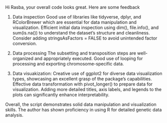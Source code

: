 Hi Rasba, your overall code looks great. Here are some feedback

1. Data inspection
Good use of libraries like tidyverse, dplyr, and RColorBrewer which are essential for data manipulation and visualization.
Efficient initial data inspection using dim(), file.info(), and sum(is.na()) to understand the dataset's structure and cleanliness.
Consider adding stringsAsFactors = FALSE to avoid unintended factor conversion.

2. Data processing
The subsetting and transposition steps are well-organized and appropriately executed.
Good use of looping for processing and exporting chromosome-specific data.

3. Data visuakization:
Creative use of ggplot2 for diverse data visualization types, showcasing an excellent grasp of the package's capabilities.
Effective data transformation with pivot_longer() to prepare data for visualization.
Adding more detailed titles, axis labels, and legends to the plots can significantly enhance interpretability.

Overall, the script demonstrates solid data manipulation and visualization skills. The author has shown proficiency in using R for detailed genetic data analysis. 